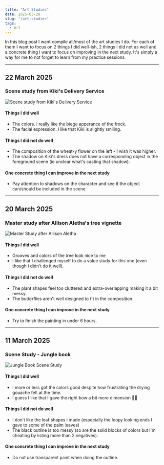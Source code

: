 ```yaml
---
title: "Art Studies"
date: 2025-03-20
slug: "/art-studies"
tags:
  - Art
---
```


In this blog post I want compile all/most of the art studies I do. For each of them I want to focus on 2 things I did well-ish, 2 things I did not as well and a concrete thing I want to focus on improving in the next study. It's simply a way for me to not forget to learn from my practice sessions. 

---

## 22 March 2025

### Scene study from Kiki's Delivery Service

![Scene study from Kiki's Delivery Service](./3_22_03_2025_Scene_Study_kiki_delivery_service.jpg)

#### Things I did well

- The colors. I really like the biege apperance of the frock.
- The facial expression. I like that Kiki is slightly smiling.

#### Things I did not do well

- The composition of the wheat-y flower on the left - I wish it was higher.
- The shadow on Kiki's dress does not have a corresponding object in the foreground scene (ie unclear what's casting that shadow). 

#### One concrete thing I can improve in the next study

- Pay attention to shadows on the character and see if the object can/should be included in the scene.

---

## 20 March 2025

### Master study after Allison Aletha's tree vignette

![Master Study after Allison Aletha](./2_20-03-2025_Master_Study_Allison_Aletha.jpg)

#### Things I did well

- Grooves and colors of the tree look nice to me
- I like that I challenged myself to do a value study for this one (even though I didn't do it well).

#### Things I did not do well

- The plant shapes feel too cluttered and extra-overlapping making it a bit messy.
- The butterflies aren't well designed to fit in the composition.

#### One concrete thing I can improve in the next study

- Try to finish the painting in under 6 hours.

---
## 11 March 2025

### Scene Study - Jungle book

![Jungle Book Scene Study](./1_11-03-2025_Scene_Study_Jungle_Book.jpg)

#### Things I did well

- I more or less got the colors good despite how frustrating the drying gouache felt at the time.
- I guess I like that I gave the right bow a bit more dimension 🤷‍♀️

#### Things I did not do well

- I don't like the leaf shapes I made (especially the loopy looking ends I gave to some of the palm leaves)
- The black outline is too messy (so are the solid blocks of colors but I'm cheating by listing more than 2 negatives).

#### One concrete thing I can improve in the next study

- Do not use transparent paint when doing the outline.
